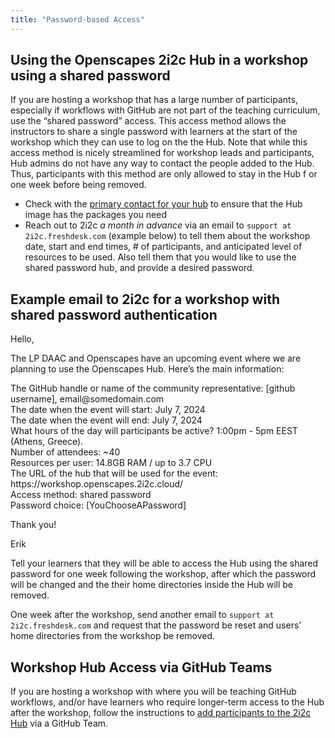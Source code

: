 ```yaml
---
title: "Password-based Access"
---
```


## Using the Openscapes 2i2c Hub in a workshop using a shared password

If you are hosting a workshop that has a large number of participants, especially
if workflows with GitHub are not part of the teaching curriculum, use the "shared password" 
access. This access method allows the instructors to share a single password
with learners at the start of the workshop which they can use to log on the the 
Hub. Note that while this access method is nicely streamlined for workshop leads 
and participants, Hub admins do not have any way to contact the people added to 
the Hub. Thus, participants with this method are only allowed to stay in the Hub f
or one week before being removed.

- Check with the [primary contact for your hub](about.qmd#primary-contacts) to 
  ensure that the Hub image has the packages you need
- Reach out to 2i2c _a month in advance_ via an email to `support at 2i2c.freshdesk.com` 
  (example below) to tell them about the workshop date, start and end times, 
  \# of participants, and anticipated level of resources to be used. Also tell
  them that you would like to use the shared password hub, and provide a desired 
  password.

::: {.callout-tip collapse="true"}
## Example email to 2i2c for a workshop with shared password authentication

Hello,

The LP DAAC and Openscapes have an upcoming event where we are planning to use 
the Openscapes Hub. Here’s the main information:

The GitHub handle or name of the community representative: [github username], email@somedomain.com \
The date when the event will start: July 7, 2024 \
The date when the event will end: July ​7, 2024 \
What hours of the day will participants be active? 1:00pm - 5pm EEST (Athens, Greece). \
Number of attendees: ~40 \
Resources per user: 14.8GB RAM / up to 3.7 CPU \
The URL of the hub that will be used for the event: https://workshop.openscapes.2i2c.cloud/ \
Access method: shared password \
Password choice: [YouChooseAPassword]

Thank you!

Erik
:::

Tell your learners that they will be able to access the Hub using the shared
password for one week following the workshop, after which the password will
be changed and the their home directories inside the Hub will be removed.

One week after the workshop, send another email to `support at 2i2c.freshdesk.com`
and request that the password be reset and users' home directories from the
workshop be removed.

## Workshop Hub Access via GitHub Teams

If you are hosting a workshop with where you will be teaching GitHub workflows, 
and/or have learners who require longer-term access to the Hub after the workshop, 
follow the instructions to [add participants to the 2i2c Hub](github-access.qmd#adding-champions-or-workshop-participants-to-the-hub-as-a-batch) 
via a GitHub Team.
